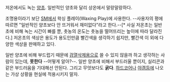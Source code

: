저온에서도 녹는 [[양초]]. 일반적인 양초와 달리 상온에서 말랑말랑하다.

조명용이라기 보단 [[SM]]에서 왁싱 플레이(Waxing Play)에 사용한다. --사용자의 평에 따르면 "일반적인 양초보다 안 뜨거워서 재미없다"라고 한다.--[* 사실 저온초는 일반 초에 비해 녹는 시간이 빠를 뿐, 촛농의 온도는 촛농을 떨어뜨리는 높이에 따라 달라진다.] 저온초의 색상은 용도가 용도인만큼 빨간색을 생각하기 쉽지만, 빨간색 이 외에 다양한 색상을 판매하고 있다.

일반 양초에 비해 부드럽기 때문에 [[검열삭제]]용으로 쓸 수 있지 않을까 하고 생각하는 사람이 있는데, '''못한다''' --어떻게 알아?--. 일반 양초에 비해서 부드러울 뿐이지, 실리콘과 같은 부드러움을 기대해선 안된다. 그리고 무엇보다도 '''굵다'''. [[하드코어]]나 [[야겜]]등에 나오는 가상 상황을 현실에 적용시키지 말자.
